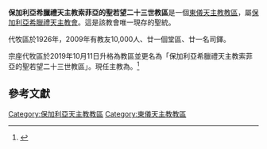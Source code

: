 {{Refimprove|time=2019-10-11T16:39:18+00:00}}
{{Infobox Roman Catholic diocese
|Roman Catholic Diocese of=保加利亞希臘禮天主教索菲亞的聖若望二十三世教區
|Latin name of diocese=
|image=Sofia Todor Bozhinov 041009 (0).jpg
|border = catholic
|caption=主教公署
|location= [[保加利亞|保加利亞]]
|territory=
|population=10,000
|rite=[[拜占庭禮|拜占庭禮]]
|eastern church=[[保加利亞希臘禮天主教會|保加利亞希臘禮天主教會]]
|patron=
|province=
|established= 1926年
|cathedral=聖母安眠主教座堂
|co-cathedral=
|leadership= 主教
|website=http://www.kae-bg.org/
|pope={{incumbent pope}}
|ordinary={{link-en|赫里斯托·普羅伊科夫|Christo Proykov}}
|coadjutor bishop=
|auxiliary=
|emeritus=
}}

'''保加利亞希臘禮天主教索菲亞的聖若望二十三世教區'''是一個[[東儀天主教|東儀天主教]][[教區|教區]]，屬[[保加利亞希臘禮天主教會|保加利亞希臘禮天主教會]]。這是該教會唯一現存的聖統。

代牧區於1926年，2009年有教友10,000人、廿一個堂區、廿一名司鐸。

宗座代牧區於2019年10月11日升格為教區並更名為「保加利亞希臘禮天主教索菲亞的聖若望二十三世教區」。現任主教為{{link-en|赫里斯托·普羅伊科夫|Christo Proykov}}。<ref>{{cite press release |title=Resignations and Appointments, 11.10.2019 |url=https://press.vatican.va/content/salastampa/en/bollettino/pubblico/2019/10/11/191011a.html |publisher=Holy See Press Office |accessdate=2019-10-11 |archiveurl=https://web.archive.org/web/20191011162441/https://press.vatican.va/content/salastampa/en/bollettino/pubblico/2019/10/11/191011a.html |archivedate=2019-10-11 |language=en |date=2019-10-11 |dead-url=no }}</ref>

== 參考文獻 ==
{{reflist}}

{{保加利亞天主教教區}}

[[Category:保加利亞天主教教區|Category:保加利亞天主教教區]]
[[Category:東儀天主教教區|Category:東儀天主教教區]]